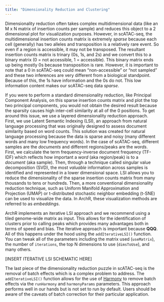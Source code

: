 ```yaml
---
title: "Dimensionality Reduction and Clustering"
---
```


Dimensionality reduction often takes complex multidimensional data (like an M x N matrix of insertion counts per sample) and reduces this object to a 2 dimensional plot for visualization purposes. However, in scATAC-seq, the multidimensional insertion counts matrix is extremely _sparse_ because each cell (generally) has two alleles and transposition is a relatively rare event. So even if a region is accessible, it may not be transposed. The resultant insertion counts matrix is trinary (0s, 1s, and 2s) and we convert this to a binary matrix (0 = not accessible, 1 = accessible). This binary matrix ends up being mostly 0s because transposition is rare. However, it is important to note that a 0 in scATAC-seq could mean "non-accessible" or "not sampled" and these two inferences are very different from a biological standpoint. Because of this, the 1s have information and the 0s do not. This low information content makes our scATAC-seq data _sparse_.

If you were to perform a standard dimensionality reduction, like Principal Component Analysis, on this sparse insertion counts matrix and plot the top two principal components, you would not obtain the desired result because the sparsity causes high inter-cell similarity at all of the 0 positions. To get around this issue, we use a layered dimensionality reduction approach. First, we use Latent Semantic Indexing (LSI), an approach from natural language processing that was originally designed to assess document similarity based on word counts. This solution was created for natural language processing because the data is sparse and noisy (many different words and many low frequency words). In the case of scATAC-seq, different samples are the _documents_ and different regions/peaks are the _words_. First, we calculate the term frequency-inverse document frequency (TF-IDF) which reflects how important a _word_ (aka region/peak) is to a _document_ (aka sample).  Then, through a technique called singular value decomposition (SVD), the most _valuable_ information across samples is identified and represented in a lower dimensional space. LSI allows you to reduce the dimensionality of the sparse insertion counts matrix from many thousands to tens or hundreds. Then, a more conventional dimensionality reduction technique, such as Uniform Manifold Approximation and Projection (UMAP) or t-distributed stochastic neighbor embedding (t-SNE) can be used to visualize the data. In ArchR, these visualization methods are referred to as _embeddings_.

ArchR implements an iterative LSI approach and we recommend using a tiled genome-wide matrix as input. This allows for the identification of clusters prior to calling peaks which provides many advantages both in terms of speed and bias. The iterative approach is important because __QQQ__. All of this happens under the hood using the `addIterativeLSI()` function. You can tweak all of the parameters including the matrix used (`useMatrix`), the number of `iterations`, the top N dimensions to use (`dimsToUse`), and many others.

[INSERT ITERATIVE LSI SCHEMATIC HERE]

The last piece of the dimensionality reduction puzzle in scATAC-seq is the removal of batch effects which is a complex problem to address. The `addIterativeLSI()` function allows for the use of [Harmony](https://github.com/immunogenomics/harmony) to remove batch effects via the `runHarmony` and `harmonyParams` parameters. This approach performs well in our hands but is not set to run by default. Users should be aware of the caveats of batch correction for their particular application.
